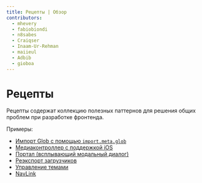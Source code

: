 ```yaml
---
title: Рецепты | Обзор
contributors:
  - mhevery
  - fabiobiondi
  - n8sabes
  - Craiqser
  - Inaam-Ur-Rehman
  - maiieul
  - Adbib
  - gioboa
---
```


# Рецепты

Рецепты содержат коллекцию полезных паттернов для решения общих проблем при разработке фронтенда.

Примеры:

- [Импорт Glob с помощью `import.meta.glob`](./glob-import/)
- [Медиаконтроллер с поддержкой iOS](./mediaController/)
- [Портал (всплывающий модальный диалог)](./portal/)
- [Реэкспорт загрузчиков](./re-exporting-loaders/)
- [Управление темами](./theme-management/)
- [NavLink](./nav-link/)
